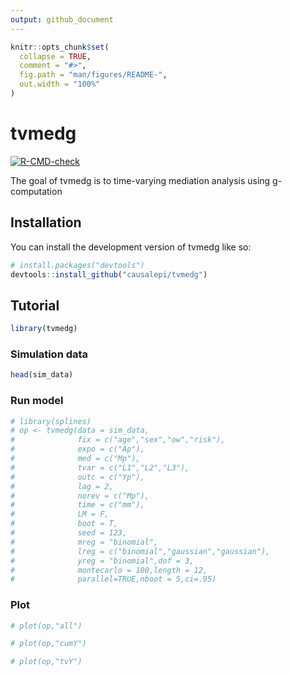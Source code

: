 ```yaml
---
output: github_document
---
```


<!-- README.md is generated from README.Rmd. Please edit that file -->

```r
knitr::opts_chunk$set(
  collapse = TRUE,
  comment = "#>",
  fig.path = "man/figures/README-",
  out.width = "100%"
)
```

# tvmedg

<!-- badges: start -->
[![R-CMD-check](https://github.com/causalepi/tvmedg/actions/workflows/R-CMD-check.yaml/badge.svg)](https://github.com/causalepi/tvmedg/actions/workflows/R-CMD-check.yaml)
<!-- badges: end -->

The goal of tvmedg is to time-varying mediation analysis using g-computation

## Installation

You can install the development version of tvmedg like so:

``` r
# install.packages("devtools")
devtools::install_github("causalepi/tvmedg")
```

## Tutorial

```r
library(tvmedg)
```

### Simulation data

```r
head(sim_data)
```

### Run model

```r
# library(splines)
# op <- tvmedg(data = sim_data,
#              fix = c("age","sex","ow","risk"),
#              expo = c("Ap"),
#              med = c("Mp"),
#              tvar = c("L1","L2","L3"),
#              outc = c("Yp"),
#              lag = 2,
#              norev = c("Mp"),
#              time = c("mm"),
#              LM = F,
#              boot = T,
#              seed = 123,
#              mreg = "binomial",
#              lreg = c("binomial","gaussian","gaussian"),
#              yreg = "binomial",dof = 3,
#              montecarlo = 100,length = 12,
#              parallel=TRUE,nboot = 5,ci=.95)
```

### Plot

```r
# plot(op,"all")
```

```r
# plot(op,"cumY")
```

```r
# plot(op,"tvY")
```
